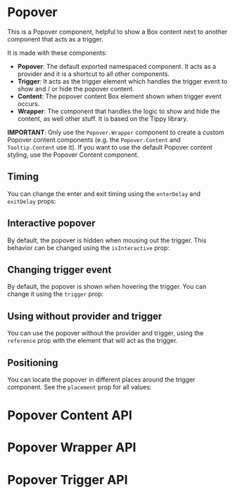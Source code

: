 


<Meta of={PopoverMeta} />

# Popover

This is a Popover component, helpful to show a Box content next to another component that acts as a trigger.

It is made with these components:

- **Popover**: The default exported namespaced component. It acts as a provider and it is a shortcut to all other components.
- **Trigger**: It acts as the trigger element which handles the trigger event to show and / or hide the popover content.
- **Content**: The popover content Box element shown when trigger event occurs.
- **Wrapper**: The component that handles the logic to show and hide the content, as well other stuff. It is based on the Tippy library.

**IMPORTANT**: Only use the `Popover.Wrapper` component to create a custom Popover content components (e.g. the `Popover.Content` and `Tooltip.Content` use it). If you want to use the default Popover content styling, use the Popover Content component.

<Canvas of={PopoverMeta.Playground} />

## Timing

You can change the enter and exit timing using the `enterDelay` and `exitDelay` props:

<Canvas>
<Story of={PopoverMeta.EnterTiming}/>
<Story of={PopoverMeta.ExitTiming}/>

</Canvas>

## Interactive popover

By default, the popover is hidden when mousing out the trigger. This behavior can be changed using the `isInteractive` prop:

<Canvas>
<Story of={PopoverMeta.NotInteractive}/>
<Story of={PopoverMeta.Interactive}/>

</Canvas>

## Changing trigger event

By default, the popover is shown when hovering the trigger. You can change it using the `trigger` prop:

<Canvas>
<Story of={PopoverMeta.OnHover}/>
<Story of={PopoverMeta.OnClick}/>

</Canvas>

## Using without provider and trigger

You can use the popover without the provider and trigger, using the `reference` prop with the element that will act as the trigger.

<Canvas of={PopoverMeta.WithoutProvider} />

## Positioning

You can locate the popover in different places around the trigger component. See the `placement` prop for all values:

<Canvas of={PopoverMeta.Positioning} />

# Popover Content API

<ArgTypes of={Popover.Content} />

# Popover Wrapper API

<ArgTypes of={Popover.Wrapper} />

# Popover Trigger API

<ArgTypes of={Popover.Trigger} />
